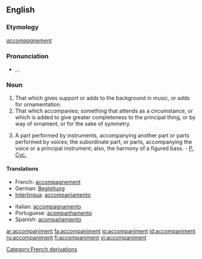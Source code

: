 ==English==

===Etymology===
{{F.}} ''[[accompagnement]]''

===Pronunciation===
*{{AHD|ə-kŭmʹpə-nē-mənt}}, {{IPA|/əˈkʌmpənimənt/}}, {{SAMPA|/@"kVmp@nim@nt/}}

===Noun===
{{en-noun}}

# That which gives support or adds to the background in music, or adds for ornamentation.
# That which accompanies; something that attends as a circumstance, or which is added to give greater completeness to the principal thing, or by way of ornament, or for the sake of symmetry.
#{{music}} A part performed by instruments, accompanying another part or parts performed by voices; the subordinate part, or parts, accompanying the voice or a principal instrument; also, the harmony of a figured bass. - [[P. Cyc.]]

====Translations====
{{top}}
*French: [[accompagnement]]
*German: [[Begleitung]]
*[[Interlingua]]: [[accompaniamento]]
{{mid}}
*Italian: [[accompagnamento]]
*Portuguese: [[acompanhamento]]
*Spanish: [[acompañamiento]]
{{bottom}}


[[Category:French derivations]]

[[ar:accompaniment]]
[[fa:accompaniment]]
[[io:accompaniment]]
[[id:accompaniment]]
[[ru:accompaniment]]
[[fi:accompaniment]]
[[vi:accompaniment]]
